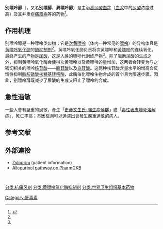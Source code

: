 {{medical}}
{{drugbox
| Verifiedfields = changed
| verifiedrevid = 443376027
| IUPAC_name = 1H-pyrazolo[3,4-d]pyrimidin-4(2H)-one
| image = Allopurinol V.1.svg
| width = 150
| image2 = Allopurinol_3d_structure.png

<!--Clinical data-->
| tradename = Lopurin, Zyloprim
| Drugs.com = {{drugs.com|monograph|allopurinol}}
| MedlinePlus = a682673
| pregnancy_category = C(USA)
| legal_US = Rx-only
| routes_of_administration = tablet (100, 300 mg)

<!--Pharmacokinetic data-->
| bioavailability = 78±20%
| protein_bound = Negligible
| metabolism = hepatic (80% oxypurinol, 10% allopurinol ribosides)
| elimination_half-life = 2 hours (oxypurinol 18-30 hours)

<!--Identifiers-->
| CASNo_Ref = {{cascite|correct|CAS}}
| CAS_number_Ref = {{cascite|correct|??}}
| CAS_number = 315-30-0
| ATC_prefix = M04
| ATC_suffix = AA01
| ATC_supplemental = 
| PubChem = 2094
| DrugBank_Ref = {{drugbankcite|changed|drugbank}}
| DrugBank = DB00437
| ChemSpiderID_Ref = {{chemspidercite|correct|chemspider}}
| ChemSpiderID = 2010
| UNII_Ref = {{fdacite|correct|FDA}}
| UNII = 63CZ7GJN5I
| KEGG_Ref = {{keggcite|correct|kegg}}
| KEGG = D00224
| ChEBI_Ref = {{ebicite|correct|EBI}}
| ChEBI = 40279
| ChEMBL_Ref = {{ebicite|correct|EBI}}
| ChEMBL = 1467

<!--Chemical data-->
| C=5 | H=4 | N=4 | O=1 
| molecular_weight = 136.112 g/mol
| smiles = c1c2c([nH]n1)ncnc2O
| InChI = 1/C5H4N4O/c10-5-3-1-8-9-4(3)6-2-7-5/h1-2H,(H2,6,7,8,9,10)
| StdInChI_Ref = {{stdinchicite|correct|chemspider}}
| StdInChI = 1S/C5H4N4O/c10-5-3-1-8-9-4(3)6-2-7-5/h1-2H,(H2,6,7,8,9,10)
| StdInChIKey_Ref = {{stdinchicite|correct|chemspider}}
| StdInChIKey = OFCNXPDARWKPPY-UHFFFAOYSA-N
}}

'''别嘌呤醇'''（{{lang-en|'''Allopurinol'''}}，又名'''别嘌醇'''、'''異嘌呤醇'''）是主治[[高尿酸血症|高尿酸血症]]（[[血浆|血浆]]中的[[尿酸|尿酸]]浓度过高）及其并发症[[痛風病|痛風病]]等的药物<ref name="pmid16507884">{{cite journal |pages=87–114 |pmc=2233605 |doi=10.1124/pr.58.1.6 |title=Therapeutic Effects of Xanthine Oxidase Inhibitors: Renaissance Half a Century after the Discovery of Allopurinol |year=2006 |last1=Pacher |first1=P. |journal=Pharmacological Reviews |volume=58 |pmid=16507884 |last2=Nivorozhkin |first2=A |last3=Szabó |first3=C |issue=1}}</ref>。

== 作用机理 ==
别嘌呤醇是一种嘌呤类似物；它是[[次黄嘌呤|次黄嘌呤]]（体内一种常见的[[嘌呤|嘌呤]]）的异构体且是[[黄嘌呤氧化酶|黄嘌呤氧化酶]]的[[酶抑制剂|酶抑制剂]]<ref name="pmid16507884"/>。黄嘌呤氧化酶负责将次黄嘌呤和[[黄嘌呤|黄嘌呤]]的连续氧化，最终产生的产物是[[尿酸|尿酸]]，这是人类的嘌呤代谢终产物<ref name="pmid16507884"/>。除了阻断尿酸的生成之外，抑制黄嘌呤氧化酶会使得次黄嘌呤以及黄嘌呤的量增加，这两者会转变为与之密切相关的嘌呤[[核苷酸|核苷酸]]——[[腺苷酸|腺苷酸]]以及[[鸟苷酸|鸟苷酸]]。这两种核苷酸含量水平的增高会反馈性抑制[[酰胺磷酸核糖基转移酶|酰胺磷酸核糖基转移酶]]，此酶催化嘌呤生物合成的首个且为限速步骤。因此，别嘌呤醇既减少了尿酸的生成又阻止了嘌呤的合成。
== 急性過敏 ==
一些人會有嚴重的過敏，產生「[[史蒂文生氏-強生症候群|史蒂文生氏-強生症候群]]」或「[[毒性表皮壞死溶解症|毒性表皮壞死溶解症]]」，死亡率高；基因檢測可以過濾出會發生嚴重過敏的病人。

==参考文献==
{{Reflist}}

==外部連接==
* [http://www.drugs.com/cdi/zyloprim.html Zyloprim] {{Wayback|url=http://www.drugs.com/cdi/zyloprim.html |date=20200917162813 }} (patient information)
* [http://www.pharmgkb.org/pathway/PA165980774 Allopurinol pathway on PharmGKB]{{Wayback|url=http://www.pharmgkb.org/pathway/PA165980774 |date=20140808045844 }}

{{tsl|en|Template:Antigout preparations}}<br>
{{Adenosinergics}}

[[分类:抗痛风剂|分类:抗痛风剂]]
[[分类:黄嘌呤氧化酶抑制剂|分类:黄嘌呤氧化酶抑制剂]]
[[分类:世界卫生组织基本药物|分类:世界卫生组织基本药物]]
[[Category:肝毒素|Category:肝毒素]]